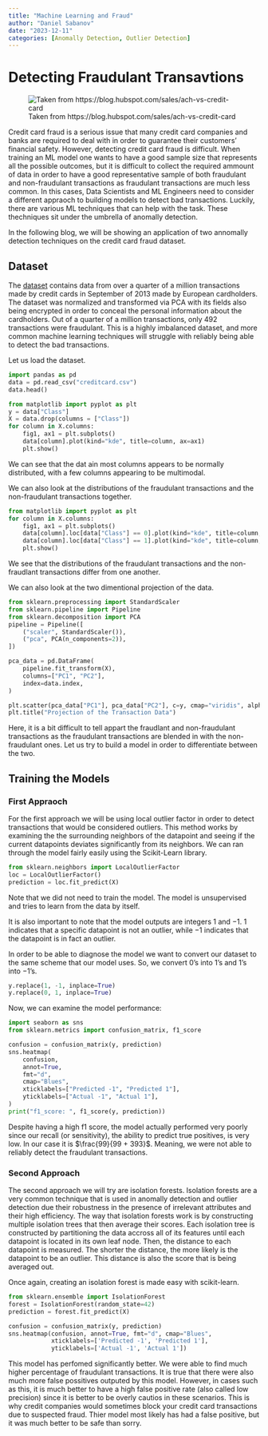 ```yaml
---
title: "Machine Learning and Fraud"
author: "Daniel Sabanov"
date: "2023-12-11"
categories: [Anomally Detection, Outlier Detection]
---
```


# Detecting Fraudulant Transavtions

![Taken from https://blog.hubspot.com/sales/ach-vs-credit-card](image.webp)

Credit card fraud is a serious issue that many credit card companies and banks are required to deal with in order to guarantee their customers' financial safety.
However, detecting credit card fraud is difficult. 
When training an ML model one wants to have a good sample size that represents all the possible outcomes, but it is difficult to collect the required ammount of data in order to have a good representative sample of both fraudulant and non-fraudulant transactions as fraudulant transactions are much less common.
In this cases, Data Scientists and ML Engineers need to consider a different appraoch to building models to detect bad transactions.
Luckily, there are various ML techniques that can help with the task.
These thechniques sit under the umbrella of anomally detection.

In the following blog, we will be showing an application of two annomally detection techniques on the credit card fraud dataset.

## Dataset
The [dataset](https://www.kaggle.com/datasets/mlg-ulb/creditcardfraud) contains data from over a quarter of a million transactions made by credit cards in September of 2013 made by European cardholders.
The dataset was normalized and transformed via PCA with its fields also being encrypted in order to conceal the personal information about the cardholders.
Out of a quarter of a million transactions, only 492 transactions were fraudulant.
This is a highly imbalanced dataset, and more common machine learning techniques will struggle with reliably being able to detect the bad transactions.

Let us load the dataset.

```python
import pandas as pd
data = pd.read_csv("creditcard.csv")
data.head()
```

```python
from matplotlib import pyplot as plt
y = data["Class"]
X = data.drop(columns = ["Class"])
for column in X.columns:
    fig1, ax1 = plt.subplots()
    data[column].plot(kind="kde", title=column, ax=ax1)
    plt.show()
```
We can see that the dat ain most columns appears to be normally distributed, with a few columns appearing to be multimodal.

We can also look at the distributions of the fraudulant transactions and the non-fraudulant transactions together.
```python
from matplotlib import pyplot as plt
for column in X.columns:
    fig1, ax1 = plt.subplots()
    data[column].loc[data["Class"] == 0].plot(kind="kde", title=column, ax=ax1)
    data[column].loc[data["Class"] == 1].plot(kind="kde", title=column, ax=ax1)
    plt.show()
```

We see that the distributions of the fraudulant transactions and the non-fraudlant transactions differ from one another.

We can also look at the two dimentional projection of the data.

```python
from sklearn.preprocessing import StandardScaler
from sklearn.pipeline import Pipeline
from sklearn.decomposition import PCA
pipeline = Pipeline([
    ("scaler", StandardScaler()),
    ("pca", PCA(n_components=2)),
])

pca_data = pd.DataFrame(
    pipeline.fit_transform(X),
    columns=["PC1", "PC2"],
    index=data.index,
)

plt.scatter(pca_data["PC1"], pca_data["PC2"], c=y, cmap="viridis", alpha=0.1)
plt.title("Projection of the Transaction Data")
```
Here, it is a bit difficult to tell appart the fraudlant and non-fraudulant transactions as the fraudulant transactions are blended in with the non-fraudulant ones. Let us try to build a model in order to differentiate between the two.

## Training the Models

### First Appraoch
For the first approach we will be using local outlier factor in order to detect transactions that would be considered outliers. 
This method works by examining the the surrounding neighbors of the datapoint and seeing if the current datapoints deviates significantly from its neighbors.
We can ran through the model fairly easily using the Scikit-Learn library.
```python
from sklearn.neighbors import LocalOutlierFactor
loc = LocalOutlierFactor()
prediction = loc.fit_predict(X)
```
Note that we did not need to train the model.
The model is unsupervised and tries to learn from the data by itself. 

It is also important to note that the model outputs are integers $1$ and $-1$.
$1$ indicates that a specific datapoint is not an outlier, while $-1$ indicates that the datapoint is in fact an outlier.

In order to be able to diagnose the model we want to convert our dataset to the same scheme that our model uses. So, we convert $0$'s into $1$'s and $1$'s into $-1$'s.

```python
y.replace(1, -1, inplace=True)
y.replace(0, 1, inplace=True)
```

Now, we can examine the model performance:
```python
import seaborn as sns
from sklearn.metrics import confusion_matrix, f1_score

confusion = confusion_matrix(y, prediction)
sns.heatmap(
    confusion,
    annot=True,
    fmt="d",
    cmap="Blues",
    xticklabels=["Predicted -1", "Predicted 1"],
    yticklabels=["Actual -1", "Actual 1"],
)
print("f1_score: ", f1_score(y, prediction))
```
Despite having a high f1 score, the model actually performed very poorly since our recall (or sensitivity), the ability to predict true positives, is very low. In our case it is $\frac{99}{99 + 393}$. Meaning, we were not able to reliably detect the fraudulant transactions.

### Second Approach
The second approach we will try are isolation forests.
Isolation forests are a very common technique that is used in anomally detection and outlier detection due their robustness in the presence of irrelevant attributes and their high efficiency.
The way that isolation forests work is by constructing multiple isolation trees that then average their scores.
Each isolation tree is constructed by partitioning the data accross all of its features until each datapoint is located in its own leaf node.
Then, the distance to each datapoint is measured. 
The shorter the distance, the more likely is the datapoint to be an outlier. 
This distance is also the score that is being averaged out.

Once again, creating an isolation forest is made easy with scikit-learn.
```python
from sklearn.ensemble import IsolationForest
forest = IsolationForest(random_state=42)
prediction = forest.fit_predict(X)
```

```python
confusion = confusion_matrix(y, prediction)
sns.heatmap(confusion, annot=True, fmt="d", cmap="Blues",
            xticklabels=['Predicted -1', 'Predicted 1'],
            yticklabels=['Actual -1', 'Actual 1'])
```

This model has perfomed significantly better.
We were able to find much higher percentage of fraudulant transactions.
It is true that there were also much more false possitives outputed by this model.
However, in cases such as this, it is much better to have a high false positive rate (also called low precision) since it is better to be overly cautios in these scenarios.
This is why credit companies would sometimes block your credit card transactions due to suspected fraud.
Thier model most likely has had a false positive, but it was much better to be safe than sorry.